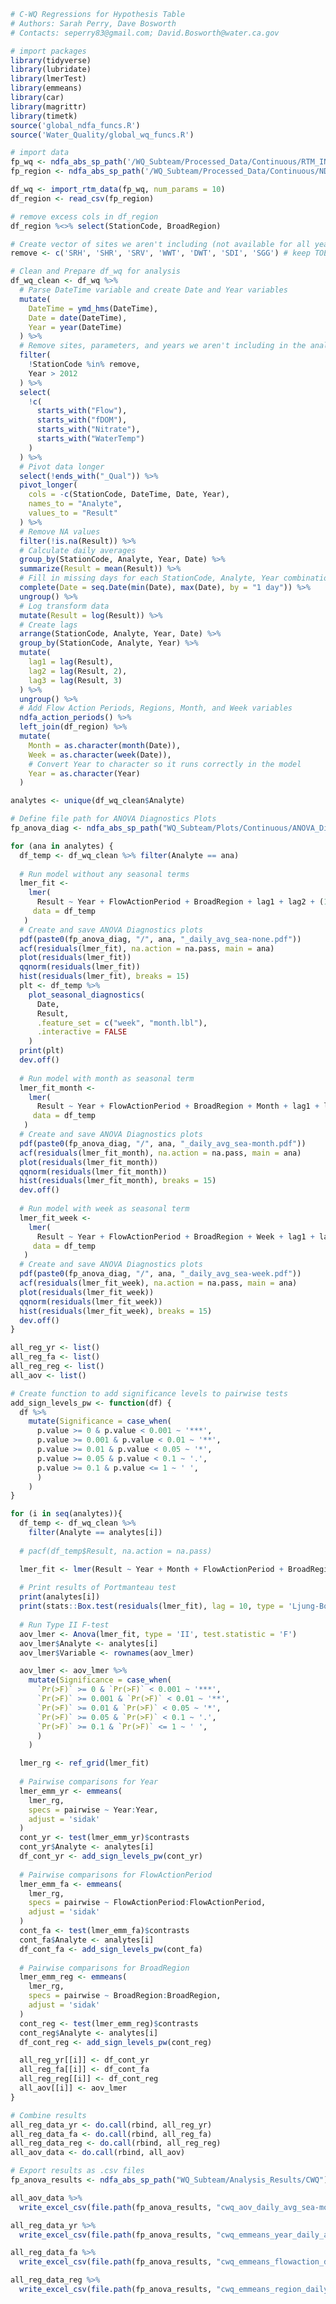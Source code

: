 ```r
# C-WQ Regressions for Hypothesis Table
# Authors: Sarah Perry, Dave Bosworth
# Contacts: seperry83@gmail.com; David.Bosworth@water.ca.gov
```

```r
# import packages
library(tidyverse)
library(lubridate)
library(lmerTest)
library(emmeans)
library(car)
library(magrittr)
library(timetk)
source('global_ndfa_funcs.R')
source('Water_Quality/global_wq_funcs.R')

# import data
fp_wq <- ndfa_abs_sp_path('/WQ_Subteam/Processed_Data/Continuous/RTM_INPUT_all_2021-04-20.csv')
fp_region <- ndfa_abs_sp_path('/WQ_Subteam/Processed_Data/Continuous/NDFA_Cont_WQ_Stations.csv')

df_wq <- import_rtm_data(fp_wq, num_params = 10)
df_region <- read_csv(fp_region)

# remove excess cols in df_region
df_region %<>% select(StationCode, BroadRegion)

# Create vector of sites we aren't including (not available for all years)
remove <- c('SRH', 'SHR', 'SRV', 'WWT', 'DWT', 'SDI', 'SGG') # keep TOE, LIBCUT for now

# Clean and Prepare df_wq for analysis
df_wq_clean <- df_wq %>% 
  # Parse DateTime variable and create Date and Year variables
  mutate(
    DateTime = ymd_hms(DateTime),
    Date = date(DateTime),
    Year = year(DateTime)
  ) %>% 
  # Remove sites, parameters, and years we aren't including in the analysis
  filter(
    !StationCode %in% remove,
    Year > 2012
  ) %>% 
  select(
    !c(
      starts_with("Flow"), 
      starts_with("fDOM"), 
      starts_with("Nitrate"), 
      starts_with("WaterTemp")
    )
  ) %>% 
  # Pivot data longer
  select(!ends_with("_Qual")) %>% 
  pivot_longer(
    cols = -c(StationCode, DateTime, Date, Year),
    names_to = "Analyte",
    values_to = "Result"
  ) %>% 
  # Remove NA values
  filter(!is.na(Result)) %>% 
  # Calculate daily averages
  group_by(StationCode, Analyte, Year, Date) %>% 
  summarize(Result = mean(Result)) %>% 
  # Fill in missing days for each StationCode, Analyte, Year combination
  complete(Date = seq.Date(min(Date), max(Date), by = "1 day")) %>% 
  ungroup() %>% 
  # Log transform data
  mutate(Result = log(Result)) %>% 
  # Create lags
  arrange(StationCode, Analyte, Year, Date) %>% 
  group_by(StationCode, Analyte, Year) %>% 
  mutate(
    lag1 = lag(Result),
    lag2 = lag(Result, 2),
    lag3 = lag(Result, 3)
  ) %>% 
  ungroup() %>% 
  # Add Flow Action Periods, Regions, Month, and Week variables
  ndfa_action_periods() %>% 
  left_join(df_region) %>% 
  mutate(
    Month = as.character(month(Date)),
    Week = as.character(week(Date)),
    # Convert Year to character so it runs correctly in the model
    Year = as.character(Year)
  )
```

```r
analytes <- unique(df_wq_clean$Analyte)

# Define file path for ANOVA Diagnostics Plots
fp_anova_diag <- ndfa_abs_sp_path("WQ_Subteam/Plots/Continuous/ANOVA_Diagnostics")

for (ana in analytes) {
  df_temp <- df_wq_clean %>% filter(Analyte == ana)
  
  # Run model without any seasonal terms
  lmer_fit <- 
    lmer(
      Result ~ Year + FlowActionPeriod + BroadRegion + lag1 + lag2 + (1|StationCode), 
     data = df_temp
   )
  # Create and save ANOVA Diagnostics plots
  pdf(paste0(fp_anova_diag, "/", ana, "_daily_avg_sea-none.pdf"))
  acf(residuals(lmer_fit), na.action = na.pass, main = ana)
  plot(residuals(lmer_fit))
  qqnorm(residuals(lmer_fit))
  hist(residuals(lmer_fit), breaks = 15)
  plt <- df_temp %>% 
    plot_seasonal_diagnostics(
      Date, 
      Result, 
      .feature_set = c("week", "month.lbl"), 
      .interactive = FALSE
    )
  print(plt)
  dev.off()
  
  # Run model with month as seasonal term
  lmer_fit_month <- 
    lmer(
      Result ~ Year + FlowActionPeriod + BroadRegion + Month + lag1 + lag2 + (1|StationCode), 
     data = df_temp
   )
  # Create and save ANOVA Diagnostics plots
  pdf(paste0(fp_anova_diag, "/", ana, "_daily_avg_sea-month.pdf"))
  acf(residuals(lmer_fit_month), na.action = na.pass, main = ana)
  plot(residuals(lmer_fit_month))
  qqnorm(residuals(lmer_fit_month))
  hist(residuals(lmer_fit_month), breaks = 15)
  dev.off()
  
  # Run model with week as seasonal term
  lmer_fit_week <- 
    lmer(
      Result ~ Year + FlowActionPeriod + BroadRegion + Week + lag1 + lag2 + (1|StationCode), 
     data = df_temp
   )
  # Create and save ANOVA Diagnostics plots
  pdf(paste0(fp_anova_diag, "/", ana, "_daily_avg_sea-week.pdf"))
  acf(residuals(lmer_fit_week), na.action = na.pass, main = ana)
  plot(residuals(lmer_fit_week))
  qqnorm(residuals(lmer_fit_week))
  hist(residuals(lmer_fit_week), breaks = 15)
  dev.off()
}
```

```r
all_reg_yr <- list()
all_reg_fa <- list()
all_reg_reg <- list()
all_aov <- list()

# Create function to add significance levels to pairwise tests
add_sign_levels_pw <- function(df) {
  df %>% 
    mutate(Significance = case_when(
      p.value >= 0 & p.value < 0.001 ~ '***',
      p.value >= 0.001 & p.value < 0.01 ~ '**',
      p.value >= 0.01 & p.value < 0.05 ~ '*',
      p.value >= 0.05 & p.value < 0.1 ~ '.',
      p.value >= 0.1 & p.value <= 1 ~ ' ',
      )
    )
}

for (i in seq(analytes)){
  df_temp <- df_wq_clean %>%
    filter(Analyte == analytes[i])
  
  # pacf(df_temp$Result, na.action = na.pass)

  lmer_fit <- lmer(Result ~ Year + Month + FlowActionPeriod + BroadRegion + lag1 + lag2 + (1|StationCode), data = df_temp)
  
  # Print results of Portmanteau test
  print(analytes[i])
  print(stats::Box.test(residuals(lmer_fit), lag = 10, type = 'Ljung-Box'))
  
  # Run Type II F-test
  aov_lmer <- Anova(lmer_fit, type = 'II', test.statistic = 'F')
  aov_lmer$Analyte <- analytes[i]
  aov_lmer$Variable <- rownames(aov_lmer)

  aov_lmer <- aov_lmer %>%
    mutate(Significance = case_when(
      `Pr(>F)` >= 0 & `Pr(>F)` < 0.001 ~ '***',
      `Pr(>F)` >= 0.001 & `Pr(>F)` < 0.01 ~ '**',
      `Pr(>F)` >= 0.01 & `Pr(>F)` < 0.05 ~ '*',
      `Pr(>F)` >= 0.05 & `Pr(>F)` < 0.1 ~ '.',
      `Pr(>F)` >= 0.1 & `Pr(>F)` <= 1 ~ ' ',
      )
    )

  lmer_rg <- ref_grid(lmer_fit)
  
  # Pairwise comparisons for Year
  lmer_emm_yr <- emmeans(
    lmer_rg, 
    specs = pairwise ~ Year:Year, 
    adjust = 'sidak'
  ) 
  cont_yr <- test(lmer_emm_yr)$contrasts
  cont_yr$Analyte <- analytes[i]
  df_cont_yr <- add_sign_levels_pw(cont_yr)
  
  # Pairwise comparisons for FlowActionPeriod
  lmer_emm_fa <- emmeans(
    lmer_rg, 
    specs = pairwise ~ FlowActionPeriod:FlowActionPeriod, 
    adjust = 'sidak'
  ) 
  cont_fa <- test(lmer_emm_fa)$contrasts
  cont_fa$Analyte <- analytes[i]
  df_cont_fa <- add_sign_levels_pw(cont_fa)
  
  # Pairwise comparisons for BroadRegion
  lmer_emm_reg <- emmeans(
    lmer_rg, 
    specs = pairwise ~ BroadRegion:BroadRegion, 
    adjust = 'sidak'
  ) 
  cont_reg <- test(lmer_emm_reg)$contrasts
  cont_reg$Analyte <- analytes[i]
  df_cont_reg <- add_sign_levels_pw(cont_reg)

  all_reg_yr[[i]] <- df_cont_yr
  all_reg_fa[[i]] <- df_cont_fa
  all_reg_reg[[i]] <- df_cont_reg
  all_aov[[i]] <- aov_lmer
}

# Combine results
all_reg_data_yr <- do.call(rbind, all_reg_yr)
all_reg_data_fa <- do.call(rbind, all_reg_fa)
all_reg_data_reg <- do.call(rbind, all_reg_reg)
all_aov_data <- do.call(rbind, all_aov)

# Export results as .csv files
fp_anova_results <- ndfa_abs_sp_path("WQ_Subteam/Analysis_Results/CWQ")

all_aov_data %>% 
  write_excel_csv(file.path(fp_anova_results, "cwq_aov_daily_avg_sea-month.csv"))

all_reg_data_yr %>% 
  write_excel_csv(file.path(fp_anova_results, "cwq_emmeans_year_daily_avg_sea-month.csv"))

all_reg_data_fa %>% 
  write_excel_csv(file.path(fp_anova_results, "cwq_emmeans_flowaction_daily_avg_sea-month.csv"))

all_reg_data_reg %>% 
  write_excel_csv(file.path(fp_anova_results, "cwq_emmeans_region_daily_avg_sea-month.csv"))
```

